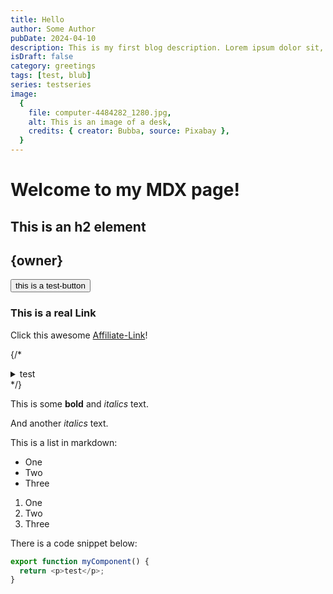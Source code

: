 ```yaml
---
title: Hello
author: Some Author
pubDate: 2024-04-10
description: This is my first blog description. Lorem ipsum dolor sit, amet consectetur adipisicing elit. Laboriosam officiis iste sapiente labore voluptates expedita aspernatur quae neque, nam recusandae?
isDraft: false
category: greetings
tags: [test, blub]
series: testseries
image:
  {
    file: computer-4484282_1280.jpg,
    alt: This is an image of a desk,
    credits: { creator: Bubba, source: Pixabay },
  }
---
```


# Welcome to my MDX page!

## This is an h2 element

## {owner}

<button>this is a test-button</button>

### This is a real Link

Click this awesome [Affiliate-Link]($honeypot "This is customized tooltip text!")!

{/* <details> */}
{/* <summary>test</summary>bla */}
{/* </details> */}

This is some **bold** and _italics_ text.

And another _italics_ text.

This is a list in markdown:

- One
- Two
- Three

1. One
1. Two
1. Three

There is a code snippet below:

```ts
export function myComponent() {
  return <p>test</p>;
}
```
